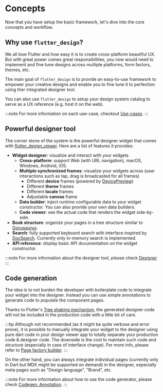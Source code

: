 # Concepts

Now that you have setup the basic framework, let's dive into the core concepts and workflow.

## Why use `flutter_design`?

We all love Flutter and how easy it is to create cross-platform beautiful UX. But with great power comes great 
responsibilities, you now would need to implement and fine tune designs across multiple platforms, form factors, 
themes, etc.

The main goal of `flutter_design` is to provide an easy-to-use framework to empower your creative designs and 
enable you to fine tune it to perfection using ther integrated designer tool.

You can also use `flutter_design` to setup your design system catalog to serve as a UX reference (e.g. host it 
on the web).

:::note
For more information on each use-case, checkout [Use-cases](/docs/usecases).
:::

## Powerful designer tool

The corner stone of the system is the powerful designer widget that comes with [flutter_design_viewer](https://pub.dev/packages/flutter_design_viewer). 
Here are a list of features it provides:

- **Widget designer**: visualize and interact with your widgets
  - **Cross-platform**: support Web (with URL navigation), macOS, Windows, Android, iOS.
  - **Multiple synchronized frames**: visualize your widgets across (user interactions such as tap, drag is broadcasted for all frames)
    - Different **device** frames (powered by [DevicePreview](https://pub.dev/packages/device_preview))
    - Different **theme** frames 
    - Different **locale** frames
    - Adjustable **canvas** frame
  - **Data builder**: inject runtime configurable data to your widget constructor. You can also provide your own data builders.
  - **Code viewer**: see the actual code that renders the widget side-by-side.
- **Book structure**: organize your pages in a tree structure similar to [Docusaurus](https://docusaurus.io/).
- **Search**: fully supported keyboard search with interface inspired by [DocSearch](https://docsearch.algolia.com/). Currently only in-memory search is implemented.
- **API reference**: display basic API documentation on the widget constructor.


:::note
For more information about the designer tool, please check [Designer](/docs/designer/overview)
:::


## Code generation 

The idea is to not burden the developer with boilerplate code to integrate your widget into the designer. Instead you can use simple annotations to generate code to populate the component pages. 

Thanks to Flutter's [Tree shaking mechanism](https://www.alibabacloud.com/blog/the-tree-shaking-mechanism-in-flutter_597737), the generated designer code will not be included
in the production code with a little bit of care.

:::tip
Although not recommended (as it might be quite verbose and error prone), it is possible to manually integrate your widget to the designer using pure dart code in your design viewer
app to totally separate your production code & designer code. The downside is the cost to maintain such code and structure (especially in case of interface change). For more info, please refer to 
[Page factory builder](/docs/codegen/generators#page-factory-builder).
:::

On the other hand, you can always integrate individual pages (currently only in Dart but MDX might be supported on demand) in the designer, especially meta pages such as "Design language", "Brand", etc.

:::note
For more information about how to use the code generator, please check [Codegen: Annotation](/docs/codegen/annotation).
:::

